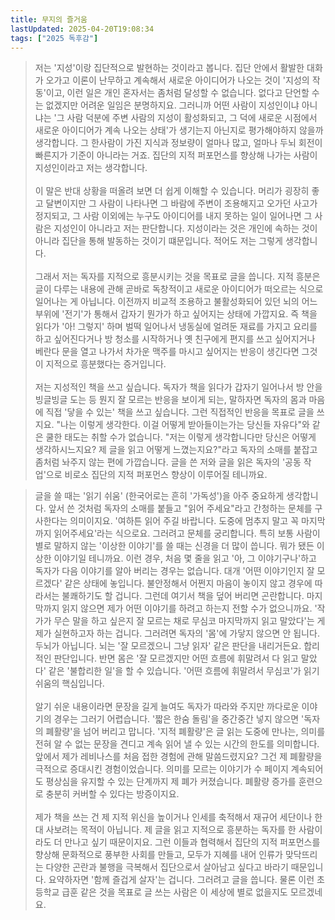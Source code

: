 ```yaml
---
title: 무지의 즐거움  
lastUpdated: 2025-04-20T19:08:34
tags: ["2025 독후감"]
---
```



<Bookmark image="https://shopping-phinf.pstatic.net/main_5097610/50976100622.20241024071157.jpg" url="https://search.shopping.naver.com/book/catalog/50976100622" description="사회의 변화는 배움의 통로와 방식을 바꿉니다. 과거에는 좋은 스승을 찾아 그가 쌓은 평생의 지혜를 본받는 방식으로 배움의 폭을 넓혀 나갔다면, 얻을 수 있는 지식이 너무 많은 지금은 자신의 관심사와 당장 쓸 만한 유용한 지식을 재빨리 습득하는 것이 관건이 되었지요. 하지만 정작 지금 우리 사회에서 본받을 만한 어른을 찾는 일은 갈수록 더 어려워지고 있습니다. 누구에게 어떻게 구해야 제대로 된 가르침을 얻을 수 있을지 외려 더 알 수 없게 되었지요. 이에 지금 사회에 필요한 스물다섯 가지 질문을 길어 올렸습니다."/>

> 저는 '지성'이랑 집단적으로 발현하는 것이라고 봅니다. 집단 안에서 활발한 대화가 오가고 이론이 난무하고 계속해서 새로운 아이디어가 나오는 것이 '지성의 작동'이고, 이런 일은 개인 혼자서는 좀처럼 달성할 수 없습니다. 없다고 단언할 수는 없겠지만 어려운 일임은 분명하지요.
그러니까 어떤 사람이 지성인이냐 아니냐는 '그 사람 덕분에 주변 사람의 지성이 활성화되고, 그 덕에 새로운 시점에서 새로운 아이디어가 계속 나오는 상태'가 생기는지 아닌지로 평가해야하지 않을까 생각합니다. 그 한사람이 가진 지식과 정보량이 얼마나 많고, 얼마나 두뇌 회전이 빠른지가 기준이 아니라는 거죠. 집단의 지적 퍼포먼스를 향상해 나가는 사람이 지성인이라고 저는 생각합니다.<br/><br/>
> 이 말은 반대 상황을 떠올려 보면 더 쉽게 이해할 수 있습니다. 머리가 굉장히 좋고 달변이지만 그 사람이 나타나면 그 바람에 주변이 조용해지고 오가던 사고가 정지되고, 그 사람 이외에는 누구도 아이디어를 내지 못하는 일이 일어나면 그 사람은 지성인이 아니라고 저는 판단합니다. 지성이라는 것은 개인에 속하는 것이 아니라 집단을 통해 발동하는 것이기 떄문입니다. 적어도 저는 그렇게 생각합니다.<br/><br/>
> 그래서 저는 독자를 지적으로 흥분시키는 것을 목표로 글을 씁니다. 지적 흥분은 글이 다루는 내용에 관해 곧바로 독창적이고 새로운 아이디어가 떠오르는 식으로 일어나는 게 아닙니다. 이전까지 비교적 조용하고 불활성화되어 있던 뇌의 어느 부위에 '전기'가 통해서 갑자기 뭔가가 하고 싶어지는 상태에 가깝지요. 즉 책을 읽다가 '아! 그렇지' 하며 벌떡 일어나서 냉동실에 얼려둔 재료를 가지고 요리를 하고 싶어진다거나 방 청소를 시작하거나 옛 친구에게 편지를 쓰고 싶어지거나 베란다 문을 열고 나가서 차가운 맥주를 마시고 싶어지는 반응이 생긴다면 그것이 지적으로 흥분했다는 증거입니다.<br/><br/>
> 저는 지성적인 책을 쓰고 싶습니다. 독자가 책을 읽다가 갑자기 일어나서 방 안을 빙글빙글 도는 등 뭔지 잘 모르는 반응을 보이게 되는, 말하자면 독자의 몸과 마음에 직접 '닿을 수 있는' 책을 쓰고 싶습니다. 그런 직접적인 반응을 목표로 글을 쓰지요. "나는 이렇게 생각한다. 이걸 어떻게 받아들이는가는 당신들 자유다"와 같은 쿨한 태도는 취할 수가 없습니다. "저는 이렇게 생각합니다만 당신은 어떻게 생각하시느지요? 제 글을 읽고 어떻게 느꼈는지요?"라고 독자의 소매를 붙잡고 좀처럼 놔주지 않는 편에 가깝습니다. 글을 쓴 저와 글을 읽은 독자의 '공동 작업'으로 비로소 집단의 지적 퍼포먼스 향상이 이루어질 테니까요.

> 글을 쓸 때는 '읽기 쉬움' (한국어로는 흔히 '가독성')을 아주 중요하게 생각합니다. 앞서 쓴 것처럼 독자의 소매를 붙들고 "읽어 주세요"라고 간청하는 문체를 구사한다는 의미이지요. '여하튼 읽어 주길 바랍니다. 도중에 멈추지 말고 꼭 마지막까지 읽어주세요'라는 식으로요. 그러려고 문체를 궁리합니다. 특히 보통 사람이 별로 말하지 않는 '이상한 이야기'를 쓸 때는 신경을 더 많이 씁니다. 뭐가 됐든 이상한 이야기일 테니까요. 이런 경우, 처음 몇 줄을 읽고 '아, 그 이야기구나'하고 독자가 다음 이야기를 알아 버리는 경우는 없습니다. 대개 '어떤 이야기인지 잘 모르겠다' 같은 상태에 놓입니다. 불안정해서 어쩐지 마음이 놓이지 않고 경우에 따라서는 불쾌하기도 할 겁니다. 그런데 여기서 책을 덮어 버리면 곤란합니다. 마지막까지 읽지 않으면 제가 어떤 이야기를 하려고 하는지 전할 수가 없으니까요. '작가가 무슨 말을 하고 싶은지 잘 모르는 채로 무심코 마지막까지 읽고 말았다'는 게 제가 실현하고자 하는 겁니다. 그러려면 독자의 '몸'에 가닿지 않으면 안 됩니다. 두뇌가 아닙니다. 뇌는 '잘 모르겠으니 그냥 읽자' 같은 판단을 내리거든요. 합리적인 판단입니다. 반면 몸은 '잘 모르겠지만 어떤 흐름에 휘말려서 다 읽고 말았다' 같은 '불합리한 일'을 할 수 있습니다. '어떤 흐름에 휘말려서 무심코'가 읽기 쉬움의 핵심입니다.<br/><br/> 
> 알기 쉬운 내용이라면 문장을 길게 늘여도 독자가 따라와 주지만 까다로운 이야기의 경우는 그러기 어렵습니다. '짧은 한숨 돌림'을 중간중간 넣지 않으면 '독자의 폐활량'을 넘어 버리고 맙니다. '지적 폐활량'은 글 읽는 도중에 만나는, 의미를 전혀 알 수 없는 문장을 견디고 계속 읽어 낼 수 있는 시간의 한도를 의미합니다. 앞에서 제가 레비나스를 처음 접한 경험에 관해 말씀드렸지요? 그건 제 폐활량을 극적으로 증대시킨 경험이었습니다. 의미를 모르는 이야기가 수 페이지 계속되어도 평상심을 유지할 수 있는 단계까지 제 폐가 커졌습니다. 폐활량 증가를 훈련으로 충분히 커버할 수 있다는 방증이지요.<br/><br/>
> 제가 책을 쓰는 건 제 지적 위신을 높이거나 인세를 축적해서 재규어 세단이나 한 대 사보려는 목적이 아닙니다. 제 글을 읽고 지적으로 흥분하는 독자를 한 사람이라도 더 만나고 싶기 때문이지요. 그런 이들과 협력해서 집단의 지적 퍼포먼스를 향상해 문화적으로 풍부한 사회를 만들고, 모두가 지혜를 내어 인류가 맞닥뜨리는 다양한 곤란과 불행을 극복해서 집단으로서 살아남고 싶다고 바라기 때문입니다. 요약하자면 '함께 즐겁게 살자'는 겁니다. 그러려고 글을 씁니다. 물론 이런 초등학교 급훈 같은 것을 목표로 글 쓰는 사람은 이 세상에 별로 없을지도 모르겠네요.

